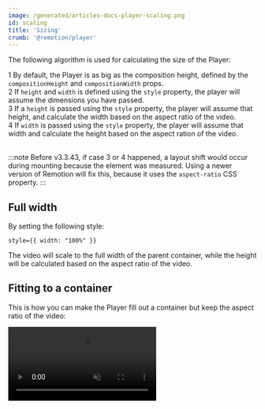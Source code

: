 ```yaml
---
image: /generated/articles-docs-player-scaling.png
id: scaling
title: 'Sizing'
crumb: '@remotion/player'
---
```


The following algorithm is used for calculating the size of the Player:

<Step>1</Step> By default, the Player is as big as the composition height,
defined by the <code>compositionHeight</code> and <code>compositionWidth</code> props. <br />
<Step>2</Step> If <code>height</code> and <code>width</code> is defined using
the <code>style</code> property, the player will assume the dimensions you have
passed. <br />
<Step>3</Step> If a <code>height</code> is passed using the <code>style</code> property,
the player will assume that height, and calculate the width based on the aspect
ratio of the video. <br />
<Step>4</Step> If <code>width</code> is passed using the <code>style</code> property,
the player will assume that width and calculate the height based on the aspect
ration of the video. <br />
<br />

:::note
Before v3.3.43, if case <InlineStep>3</InlineStep> or <InlineStep>4</InlineStep> happened, a layout shift would occur during mounting because the element was measured. Using a newer version of Remotion will fix this, because it uses the `aspect-ratio` CSS property.
:::

## Full width

By setting the following style:

```tsx
style={{ width: "100%" }}
```

The video will scale to the full width of the parent container, while the height will be calculated based on the aspect ratio of the video.

## Fitting to a container

This is how you can make the Player fill out a container but keep the aspect ratio of the video:

<video playsInline src="/img/fullscreen.mp4" autoPlay loop muted />
<br />

```tsx twoslash title="Canvas.tsx"
import {Player} from '@remotion/player';
import React from 'react';
import {AbsoluteFill} from 'remotion';

const MyComp: React.FC = () => {
  return <AbsoluteFill style={{backgroundColor: 'black'}} />;
};

export const FullscreenPlayer = () => {
  const compositionWidth = 300;
  const compositionHeight = 200;

  return (
    <div
      style={{
        width: '100vw',
        height: '100vh',
        backgroundColor: 'gray',
        // Any container with "position: relative" will work
        position: 'relative',
      }}
    >
      <div
        style={{
          position: 'absolute',
          top: 0,
          left: 0,
          right: 0,
          bottom: 0,
          margin: 'auto',
          aspectRatio: `${compositionWidth} / ${compositionHeight}`,
          maxHeight: '100%',
          maxWidth: '100%',
        }}
      >
        <Player
          controls
          component={MyComp}
          compositionWidth={compositionWidth}
          compositionHeight={compositionHeight}
          durationInFrames={200}
          fps={30}
          style={{
            width: '100%',
          }}
        />
      </div>
    </div>
  );
};
```
